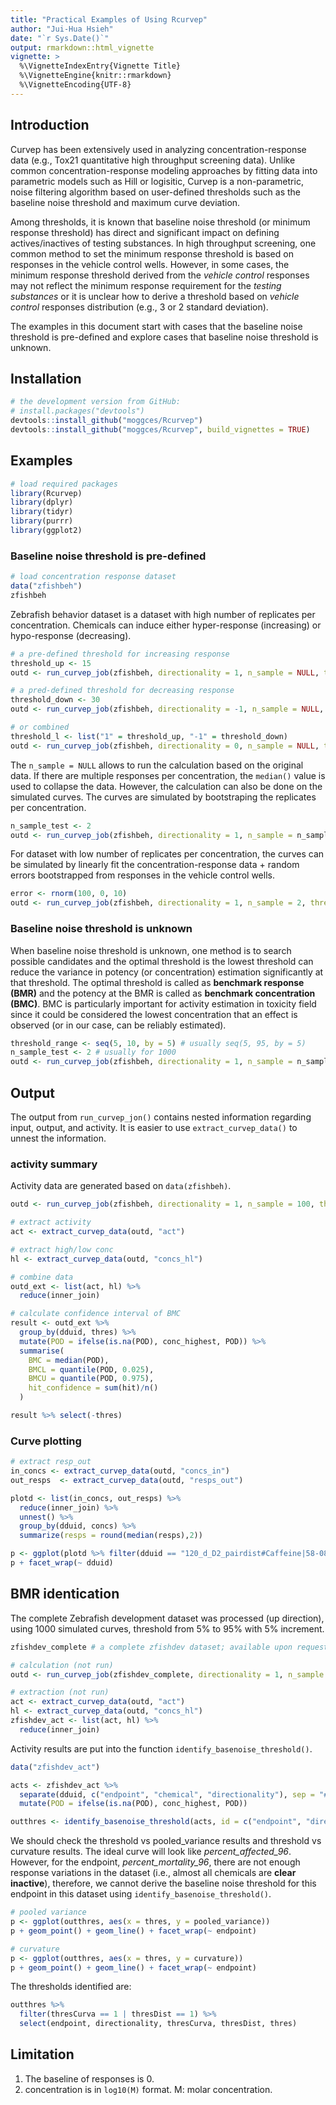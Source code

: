 ```yaml
---
title: "Practical Examples of Using Rcurvep"
author: "Jui-Hua Hsieh"
date: "`r Sys.Date()`"
output: rmarkdown::html_vignette
vignette: >
  %\VignetteIndexEntry{Vignette Title}
  %\VignetteEngine{knitr::rmarkdown}
  %\VignetteEncoding{UTF-8}
---
```


## Introduction

Curvep has been extensively used in analyzing concentration-response data (e.g., Tox21 quantitative high throughput screening data). Unlike common concentration-response modeling approaches by fitting data into parametric models such as Hill or logisitic, Curvep is a non-parametric, noise filtering algorithm based on user-defined thresholds such as the baseline noise threshold and maximum curve deviation. 

Among thresholds, it is known that baseline noise threshold (or minimum response threshold) has direct and significant impact on defining actives/inactives of testing substances. In high throughput screening, one common method to set the minimum response threshold is based on responses in the vehicle control wells. However, in some cases, the minimum response threshold derived from the *vehicle control* responses may not reflect the minimum response requirement for the *testing substances* or it is unclear how to derive a threshold based on *vehicle control* responses distribution (e.g., 3 or 2 standard deviation).

The examples in this document start with cases that the baseline noise threshold is pre-defined and explore cases that baseline noise threshold is unknown.

## Installation

```r

# the development version from GitHub:
# install.packages("devtools")
devtools::install_github("moggces/Rcurvep")
devtools::install_github("moggces/Rcurvep", build_vignettes = TRUE)
```


## Examples

```r
# load required packages
library(Rcurvep)
library(dplyr)
library(tidyr)
library(purrr)
library(ggplot2)
```


### Baseline noise threshold is pre-defined

```r
# load concentration response dataset
data("zfishbeh")
zfishbeh
```

Zebrafish behavior dataset is a dataset with high number of replicates per concentration. Chemicals can induce either hyper-response (increasing) or hypo-response (decreasing).

```r

# a pre-defined threshold for increasing response
threshold_up <- 15
outd <- run_curvep_job(zfishbeh, directionality = 1, n_sample = NULL, threshold = threshold_up, other_paras = list(CARR = 20, TrustHi = TRUE))

# a pred-defined threshold for decreasing response
threshold_down <- 30
outd <- run_curvep_job(zfishbeh, directionality = -1, n_sample = NULL, threshold = threshold_down, other_paras = list(CARR = 20, TrustHi = TRUE))

# or combined
threshold_l <- list("1" = threshold_up, "-1" = threshold_down)
outd <- run_curvep_job(zfishbeh, directionality = 0, n_sample = NULL, threshold = threshold_l, other_paras = list(CARR = 20, TrustHi = TRUE))

```

The `n_sample = NULL` allows to run the calculation based on the original data. If there are multiple responses per concentration, the `median()` value is used to collapse the data. However, the calculation can also be done on the simulated curves. The curves are simulated by bootstraping the replicates per concentration. 

```r

n_sample_test <- 2
outd <- run_curvep_job(zfishbeh, directionality = 1, n_sample = n_sample_test, threshold = 15, other_paras = list(CARR = 20, TrustHi = TRUE))

```

For dataset with low number of replicates per concentration, the curves can be simulated by linearly fit the concentration-response data + random errors bootstrapped from responses in the vehicle control wells. 

```r
error <- rnorm(100, 0, 10)
outd <- run_curvep_job(zfishbeh, directionality = 1, n_sample = 2, threshold = 15, other_paras = list(CARR = 20, TrustHi = TRUE), vehicle_data = error)
```


### Baseline noise threshold is unknown

When baseline noise threshold is unknown, one method is to search possible candidates and the optimal threshold is the lowest threshold can reduce the variance in potency (or concentration) estimation significantly at that threshold. The optimal threshold is called as **benchmark response (BMR)** and the potency at the BMR is called as **benchmark concentration (BMC)**. BMC is particularly important for activity estimation in toxicity field since it could be considered the lowest concentration that an effect is observed (or in our case, can be reliably estimated).

```r

threshold_range <- seq(5, 10, by = 5) # usually seq(5, 95, by = 5)
n_sample_test <- 2 # usually for 1000
outd <- run_curvep_job(zfishbeh, directionality = 1, n_sample = n_sample_test, threshold = threshold_range, other_paras = list(CARR = 20, TrustHi = TRUE))

```


## Output

The output from `run_curvep_jon()` contains nested information regarding input, output, and activity. It is easier to use `extract_curvep_data()` to unnest the information. 

### activity summary

Activity data are generated based on `data(zfishbeh)`.

```r

outd <- run_curvep_job(zfishbeh, directionality = 1, n_sample = 100, threshold = 15, other_paras = list(CARR = 20, TrustHi = TRUE))
```

```r
# extract activity
act <- extract_curvep_data(outd, "act")

# extract high/low conc
hl <- extract_curvep_data(outd, "concs_hl")

# combine data
outd_ext <- list(act, hl) %>% 
  reduce(inner_join)

# calculate confidence interval of BMC
result <- outd_ext %>% 
  group_by(dduid, thres) %>%
  mutate(POD = ifelse(is.na(POD), conc_highest, POD)) %>%
  summarise(
    BMC = median(POD), 
    BMCL = quantile(POD, 0.025),
    BMCU = quantile(POD, 0.975),
    hit_confidence = sum(hit)/n()
  )

result %>% select(-thres)
```

### Curve plotting

```r
# extract resp_out
in_concs <- extract_curvep_data(outd, "concs_in")
out_resps  <- extract_curvep_data(outd, "resps_out")

plotd <- list(in_concs, out_resps) %>% 
  reduce(inner_join) %>%
  unnest() %>%
  group_by(dduid, concs) %>% 
  summarize(resps = round(median(resps),2)) 

p <- ggplot(plotd %>% filter(dduid == "120_d_D2_pairdist#Caffeine|58-08-2#1@1"), aes(x = concs, y = resps)) + geom_point() + geom_line()
p + facet_wrap(~ dduid)


```

## BMR identication

The complete Zebrafish development dataset was processed (up direction), using 1000 simulated curves, threshold from 5% to 95% with 5% increment. 

```r
zfishdev_complete # a complete zfishdev dataset; available upon request 

# calculation (not run)
outd <- run_curvep_job(zfishdev_complete, directionality = 1, n_sample = 1000, threshold = seq(5, 95, by = 5), other_paras = list(CARR = 20, TrustHi = TRUE))

# extraction (not run)
act <- extract_curvep_data(outd, "act")
hl <- extract_curvep_data(outd, "concs_hl")
zfishdev_act <- list(act, hl) %>% 
  reduce(inner_join)

```

Activity results are put into the function `identify_basenoise_threshold()`.

```r

data("zfishdev_act")

acts <- zfishdev_act %>% 
  separate(dduid, c("endpoint", "chemical", "directionality"), sep = "#") %>%
  mutate(POD = ifelse(is.na(POD), conc_highest, POD))

outthres <- identify_basenoise_threshold(acts, id = c("endpoint", "directionality"), chemical = "chemical", threshold = "thres", potency = "POD")

```

We should check the threshold vs pooled_variance results and threshold vs curvature results. The ideal curve will look like *percent_affected_96*. However, for the endpoint, *percent_mortality_96*, there are not enough response variations in the dataset (i.e., almost all chemicals are **clear inactive**), therefore, we cannot derive the baseline noise threshold for this endpoint in this dataset using `identify_basenoise_threshold()`. 

```r

# pooled variance
p <- ggplot(outthres, aes(x = thres, y = pooled_variance))
p + geom_point() + geom_line() + facet_wrap(~ endpoint)

# curvature
p <- ggplot(outthres, aes(x = thres, y = curvature))
p + geom_point() + geom_line() + facet_wrap(~ endpoint)

```

The thresholds identified are:

```r

outthres %>% 
  filter(thresCurva == 1 | thresDist == 1) %>%
  select(endpoint, directionality, thresCurva, thresDist, thres)

```

## Limitation

1. The baseline of responses is 0. 
2. concentration is in `log10(M)` format. M: molar concentration.





